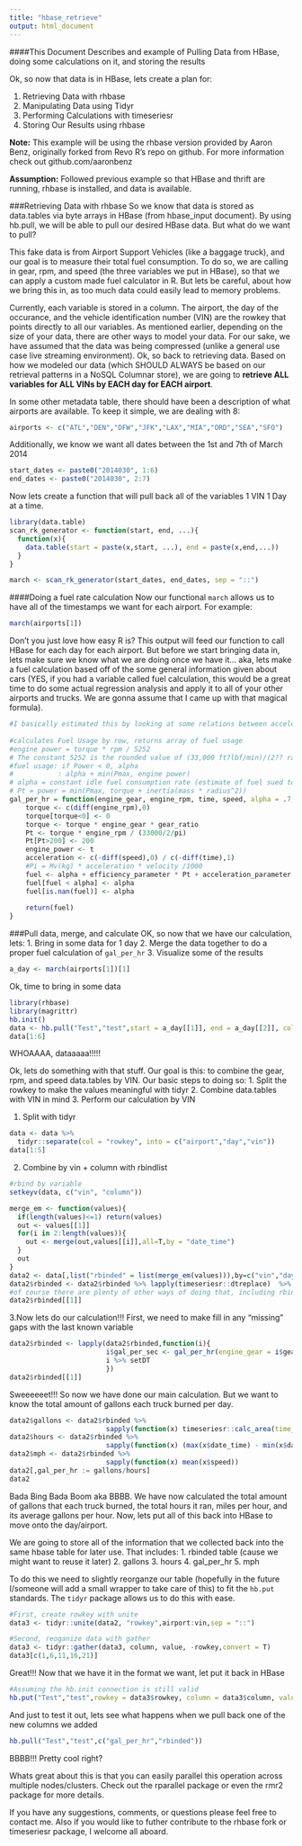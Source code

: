 ```yaml
---
title: "hbase_retrieve"
output: html_document
---
```


####This Document Describes and example of Pulling Data from HBase, doing some calculations on it, and storing the results

Ok, so now that data is in HBase, lets create a plan for:

1. Retrieving Data with rhbase
2. Manipulating Data using Tidyr
3. Performing Calculations with timeseriesr
4. Storing Our Results using rhbase

**Note:** This example will be using the rhbase version provided by Aaron Benz, originally forked from Revo R's repo on github. For more information check out github.com/aaronbenz

**Assumption:** Followed previous example so that HBase and thrift are running, rhbase is installed, and data is available.

###Retrieving Data with rhbase
So we know that data is stored as data.tables via byte arrays in HBase (from hbase_input document). By using hb.pull, we will be able to pull our desired HBase data. But what do we want to pull?

This fake data is from Airport Support Vehicles (like a baggage truck), and our goal is to measure their total fuel consumption. To do so, we are calling in gear, rpm, and speed (the three variables we put in HBase), so that we can apply a custom made fuel calculator in R. But lets be careful, about how we bring this in, as too much data could easily lead to memory problems.

Currently, each variable is stored in a column. The airport, the day of the occurance, and the vehicle identification number (VIN) are the rowkey that points directly to all our variables. As mentioned earlier, depending on the size of your data, there are other ways to model your data. For our sake, we have assumed that the data was being compressed (unlike a general use case live streaming environment). Ok, so back to retrieving data. Based on how we modeled our data (which SHOULD ALWAYS be based on our retrieval patterns in a NoSQL Columnar store), we are going to **retrieve ALL variables for ALL VINs by EACH day for EACH airport**. 

In some other metadata table, there should have been a description of what airports are available. To keep it simple, we are dealing with 8:
```r
airports <- c("ATL","DEN","DFW","JFK","LAX","MIA","ORD","SEA","SFO")
```
Additionally, we know we want all dates between the 1st and 7th of March 2014
```r
start_dates <- paste0("2014030", 1:6)
end_dates <- paste0("2014030", 2:7)
```

Now lets create a function that will pull back all of the variables 1 VIN 1 Day at a time.
```r
library(data.table)
scan_rk_generator <- function(start, end, ...){
  function(x){
    data.table(start = paste(x,start, ...), end = paste(x,end,...))
  }
}

march <- scan_rk_generator(start_dates, end_dates, sep = "::")
```


####Doing a fuel rate calculation
Now our functional `march` allows us to have all of the timestamps we want for each airport. For example:
```r
march(airports[1])
```

Don't you just love how easy R is? This output will feed our function to call HBase for each day for each airport. But before we start bringing data in, lets make sure we know what we are doing once we have it... aka, lets make a fuel calculation based off of the some general information given about cars (YES, if you had a variable called fuel calculation, this would be a great time to do some actual regression analysis and apply it to all of your other airports and trucks. We are gonna assume that I came up with that magical formula).
```r
#I basically estimated this by looking at some relations between acceleration, vehicle weight, torque, and all of the other things you see below on the magical world wide web
  
#calculates Fuel Usage by row, returns array of fuel usage
#engine power = torque * rpm / 5252
# The constant 5252 is the rounded value of (33,000 ft?lbf/min)/(2?? rad/rev).
#fuel usage: if Power < 0, alpha
#           : alpha + min(Pmax, engine power)
# alpha = constant idle fuel consumption rate (estimate of fuel sued to maintain engine operation)
# Pt = power = min(Pmax, torque + inertia(mass * radius^2))
gal_per_hr = function(engine_gear, engine_rpm, time, speed, alpha = .7, mass = 10000, gear_ratio = 1.2, Pmax =   200, efficiency_parameter = .02, acceleration_parameter = .01, wheel_radius){
    torque <- c(diff(engine_rpm),0)
    torque[torque<0] <- 0
    torque <- torque * engine_gear * gear_ratio
    Pt <- torque * engine_rpm / (33000/2/pi)
    Pt[Pt>200] <- 200
    engine_power <- t
    acceleration <- c(-diff(speed),0) / c(-diff(time),1) 
    #Pi = Mv(kg) * acceleration * velocity /1000
    fuel <- alpha + efficiency_parameter * Pt + acceleration_parameter * acceleration * mass*.45359/1000 * speed
    fuel[fuel < alpha] <- alpha
    fuel[is.nan(fuel)] <- alpha
    
    return(fuel)
}
```

###Pull data, merge, and calculate
OK, so now that we have our calculation, lets:
1. Bring in some data for 1 day
2. Merge the data together to do a proper fuel calculation of `gal_per_hr`
3. Visualize some of the results

```r
a_day <- march(airports[1])[1]
```

Ok, time to bring in some data
```r
library(rhbase)
library(magrittr)
hb.init()
data <- hb.pull("Test","test",start = a_day[[1]], end = a_day[[2]], columns = c("gear","rpm","speed"))
data[1:6]
```

WHOAAAA, dataaaaa!!!!! 

Ok, lets do something with that stuff. Our goal is this: to combine the gear, rpm, and speed data.tables by VIN. Our basic steps to doing so:
1. Split the rowkey to make the values meaningful with tidyr
2. Combine data.tables with VIN in mind
3. Perform our calculation by VIN

1. Split with tidyr
```r
data <- data %>%
  tidyr::separate(col = "rowkey", into = c("airport","day","vin"))
data[1:5]
```

2. Combine by vin + column with rbindlist
```r
#rbind by variable
setkeyv(data, c("vin", "column"))

merge_em <- function(values){
  if(length(values)<=1) return(values)
  out <- values[[1]]
  for(i in 2:length(values)){
    out <- merge(out,values[[i]],all=T,by = "date_time")
  }
  out
}
data2 <- data[,list("rbinded" = list(merge_em(values))),by=c("vin","day","airport")] #data.table functionality
data2$rbinded <- data2$rbinded %>% lapply(timeseriesr::dtreplace)  %>% lapply(setDT)#fills in missing NAs
#of course there are plenty of other ways of doing that, including rbinding and using something like spread
data2$rbinded[[1]]
```

3.Now lets do our calculation!!!
First, we need to make fill in any "missing" gaps with the last known variable
```r
data2$rbinded <- lapply(data2$rbinded,function(i){
                        i$gal_per_sec <- gal_per_hr(engine_gear = i$gear, engine_rpm = i$rpm, speed = i$speed, time = i$date_time)/60/60 #current its in hours, but want it to be in seconds as the time column is in seconds
                        i %>% setDT
                        })
data2$rbinded[[1]]
```
Sweeeeeet!!! So now we have done our main calculation. But we want to know the total amount of gallons each truck burned per day.
```r
data2$gallons <- data2$rbinded %>%
                        sapply(function(x) timeseriesr::calc_area(time_date = x$date_time, value = x$gal_per_sec))
data2$hours <- data2$rbinded %>%
                        sapply(function(x) (max(x$date_time) - min(x$date_time))/60/60)
data2$mph <- data2$rbinded %>%
                        sapply(function(x) mean(x$speed))
data2[,gal_per_hr := gallons/hours]
data2
```
Bada Bing Bada Boom aka BBBB. We have now calculated the total amount of gallons that each truck burned, the total hours it ran, miles per hour, and its average gallons per hour. Now, lets put all of this back into HBase to move onto the day/airport. 

We are going to store all of the information that we collected back into the same hbase table for later use. That includes:
1. rbinded table (cause we might want to reuse it later)
2. gallons
3. hours
4. gal_per_hr
5. mph

To do this we need to slightly reorganze our table (hopefully in the future I/someone will add a small wrapper to take care of this) to fit the `hb.put` standards. The `tidyr` package allows us to do this with ease.
```r
#First, create rowkey with unite
data3 <- tidyr::unite(data2, "rowkey",airport:vin,sep = "::")

#Second, reoganize data with gather
data3 <- tidyr::gather(data3, column, value, -rowkey,convert = T)
data3[c(1,6,11,16,21)]
```
Great!!! Now that we have it in the format we want, let put it back in HBase
```r
#Assuming the hb.init connection is still valid
hb.put("Test","test",rowkey = data3$rowkey, column = data3$column, value = data3$value)
```

And just to test it out, lets see what happens when we pull back one of the new columns we added
```r
hb.pull("Test","test",c("gal_per_hr","rbinded"))
```

BBBB!!! Pretty cool right? 

Whats great about this is that you can easily parallel this operation across multiple nodes/clusters. Check out the rparallel package or even the rmr2 package for more details. 

If you have any suggestions, comments, or questions please feel free to contact me. Also if you would like to futher contribute to the rhbase fork or timeseriesr package, I welcome all aboard.


